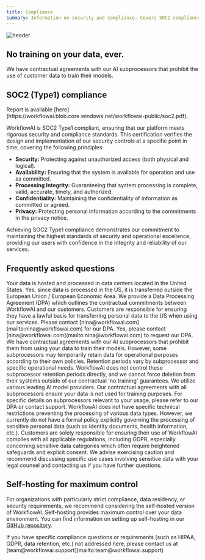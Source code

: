 ```yaml
---
title: Compliance
summary: Information on security and compliance. Covers SOC2 compliance, data handling policies, and provides answers to frequently asked questions about data privacy.
---
```



![header](</images/compliance/header.png>)

## No training on your data, ever.
We have contractual agreements with our AI subprocessors that prohibit the use of customer data to train their models.

## SOC2 (Type1) compliance

<Callout type="info">
  Report is available [here](https://workflowai.blob.core.windows.net/workflowai-public/soc2.pdf).
</Callout>

WorkflowAI is SOC2 Type1 compliant, ensuring that our platform meets rigorous security and compliance standards. This certification verifies the design and implementation of our security controls at a specific point in time, covering the following principles:

- **Security:** Protecting against unauthorized access (both physical and logical).
- **Availability:** Ensuring that the system is available for operation and use as committed.
- **Processing Integrity:** Guaranteeing that system processing is complete, valid, accurate, timely, and authorized.
- **Confidentiality:** Maintaining the confidentiality of information as committed or agreed.
- **Privacy:** Protecting personal information according to the commitments in the privacy notice.

Achieving SOC2 Type1 compliance demonstrates our commitment to maintaining the highest standards of security and operational excellence, providing our users with confidence in the integrity and reliability of our services.

## Frequently asked questions

<Accordions type="single">
  <Accordion title="Where is my data hosted and processed?" id="data-hosting">
    Your data is hosted and processed in data centers located in the United States.
  </Accordion>

  <Accordion title="Is data transferred outside the EU/EEA? What safeguards are in place?" id="eu-data-transfer">
    Yes, since data is processed in the US, it is transferred outside the European Union / European Economic Area. We provide a Data Processing Agreement (DPA) which outlines the contractual commitments between WorkflowAI and our customers. Customers are responsible for ensuring they have a lawful basis for transferring personal data to the US when using our services. Please contact [nina@workflowai.com](mailto:nina@workflowai.com) for our DPA.
  </Accordion>

  <Accordion title="Do you offer a Data Processing Agreement (DPA)?" id="dpa-availability">
    Yes, please contact [nina@workflowai.com](mailto:nina@workflowai.com) to request our DPA.
  </Accordion>

  <Accordion title="Is the data sent to AI models retained? For how long? Can it be deleted?" id="data-retention">
    We have contractual agreements with our AI subprocessors that prohibit them from using your data to train their models. However, some subprocessors may temporarily retain data for operational purposes according to their own policies. Retention periods vary by subprocessor and specific operational needs. WorkflowAI does not control these subprocessor retention periods directly, and we cannot force deletion from their systems outside of our contractual 'no training' guarantees.
  </Accordion>

  <Accordion title="Which AI subprocessors do you use?" id="ai-subprocessors">
    We utilize various leading AI model providers. Our contractual agreements with all subprocessors ensure your data is not used for training purposes. For specific details on subprocessors relevant to your usage, please refer to our DPA or contact support.
  </Accordion>

  <Accordion title="Can I process sensitive personal data (e.g., identity documents) on WorkflowAI?" id="sensitive-data">
    WorkflowAI does not have specific technical restrictions preventing the processing of various data types. However, we currently do not have a formal policy explicitly governing the processing of sensitive personal data (such as identity documents, health information, etc.). Customers are solely responsible for ensuring their use of WorkflowAI complies with all applicable regulations, including GDPR, especially concerning sensitive data categories which often require heightened safeguards and explicit consent. We advise exercising caution and recommend discussing specific use cases involving sensitive data with your legal counsel and contacting us if you have further questions.
  </Accordion>
</Accordions>

## Self-hosting for maximum control
For organizations with particularly strict compliance, data residency, or security requirements, we recommend considering the self-hosted version of WorkflowAI. Self-hosting provides maximum control over your data environment. You can find information on setting up self-hosting in our [GitHub repository](https://github.com/workflowai/workflowai).

<Card
  title="Self-Hosting Guide"
  description="Learn how to deploy WorkflowAI in your own environment for maximum control and compliance."
  href="/docs/self-hosting"
/>

<Callout type="info">
  If you have specific compliance questions or requirements (such as HIPAA, GDPR, data retention, etc.) not addressed here, please contact us at [team@workflowai.support](mailto:team@workflowai.support)
</Callout>